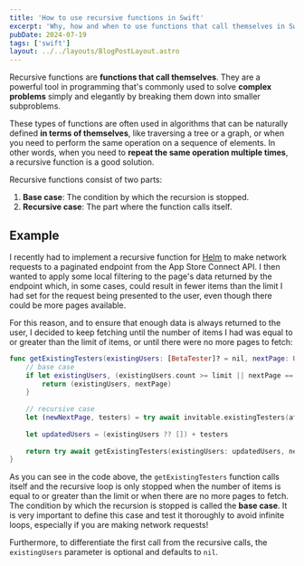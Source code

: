 ```yaml
---
title: 'How to use recursive functions in Swift'
excerpt: 'Why, how and when to use functions that call themselves in Swift.'
pubDate: 2024-07-19
tags: ['swift']
layout: ../../layouts/BlogPostLayout.astro
---
```


Recursive functions are **functions that call themselves**. They are a powerful tool in programming that's commonly used to solve **complex problems** simply and elegantly by breaking them down into smaller subproblems.

These types of functions are often used in algorithms that can be naturally defined **in terms of themselves**, like traversing a tree or a graph, or when you need to perform the same operation on a sequence of elements. In other words, when you need to **repeat the same operation multiple times**, a recursive function is a good solution.

Recursive functions consist of two parts:

1. **Base case**: The condition by which the recursion is stopped.
2. **Recursive case**: The part where the function calls itself.

## Example

I recently had to implement a recursive function for [Helm](https://helm-app.com/) to make network requests to a paginated endpoint from the App Store Connect API. I then wanted to apply some local filtering to the page's data returned by the endpoint which, in some cases, could result in fewer items than the limit I had set for the request being presented to the user, even though there could be more pages available. 

For this reason, and to ensure that enough data is always returned to the user, I decided to keep fetching until the number of items I had was equal to or greater than the limit of items, or until there were no more pages to fetch:

```swift:BetaGroup.swift
func getExistingTesters(existingUsers: [BetaTester]? = nil, nextPage: URL? = nil, limit: Int = 25) async throws -> ([BetaTester], URL?) {
    // base case
    if let existingUsers, (existingUsers.count >= limit || nextPage == nil) {
        return (existingUsers, nextPage)
    }
    
    // recursive case
    let (newNextPage, testers) = try await invitable.existingTesters(after: nextPage, limit: limit)
    
    let updatedUsers = (existingUsers ?? []) + testers
    
    return try await getExistingTesters(existingUsers: updatedUsers, nextPage: newNextPage, limit: limit)
}
```

As you can see in the code above, the `getExistingTesters` function calls itself and the recursive loop is only stopped when the number of items is equal to or greater than the limit or when there are no more pages to fetch. The condition by which the recursion is stopped is called the **base case**. It is very important to define this case and test it thoroughly to avoid infinite loops, especially if you are making network requests!

Furthermore, to differentiate the first call from the recursive calls, the `existingUsers` parameter is optional and defaults to `nil`. 